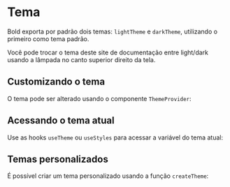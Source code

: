 
# Tema

Bold exporta por padrão dois temas: `lightTheme` e `darkTheme`, utilizando o primeiro como tema padrão.

Você pode trocar o tema deste site de documentação entre light/dark usando a lâmpada no canto superior direito da tela.

## Customizando o tema

O tema pode ser alterado usando o componente `ThemeProvider`:

<Demo src='pages/usage/theme/Customize' />

## Acessando o tema atual

Use as hooks `useTheme` ou `useStyles` para acessar a variável do tema atual:

<Demo src='pages/usage/theme/AccessTheme' />

## Temas personalizados

É possível criar um tema personalizado usando a função `createTheme`:

<Demo src='pages/usage/theme/CustomTheme' />
